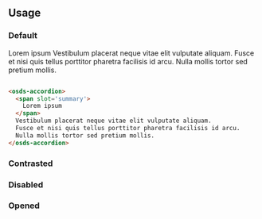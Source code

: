 
<GenericStyle />

## Usage

### Default

<osds-accordion>
  <span slot='summary'>
    Lorem ipsum
  </span>
  Vestibulum placerat neque vitae elit vulputate aliquam.
  Fusce et nisi quis tellus porttitor pharetra facilisis id arcu.
  Nulla mollis tortor sed pretium mollis.
</osds-accordion>

```html

<osds-accordion>
  <span slot='summary'>
    Lorem ipsum
  </span>
  Vestibulum placerat neque vitae elit vulputate aliquam.
  Fusce et nisi quis tellus porttitor pharetra facilisis id arcu.
  Nulla mollis tortor sed pretium mollis.
</osds-accordion>
```

### Contrasted

<ContrastedProperty />

### Disabled

<DisabledProperty />

### Opened

<OpenedProperty />
